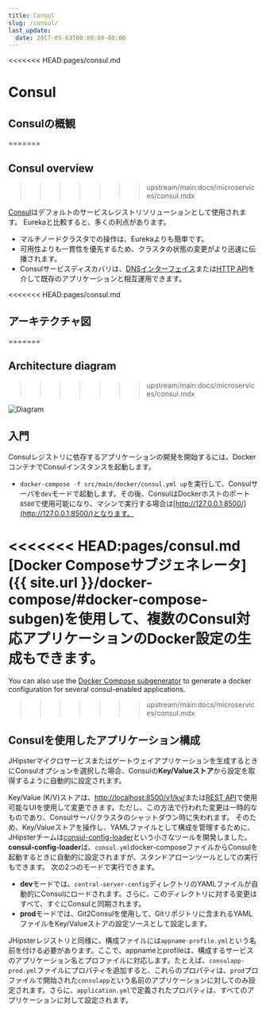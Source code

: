 ```yaml
---
title: Consul
slug: /consul/
last_update:
  date: 2017-05-03T00:00:00-00:00
---
```


<<<<<<< HEAD:pages/consul.md
# <i class="fa fa-bullseye"></i> Consul

## Consulの概観
=======
## Consul overview
>>>>>>> upstream/main:docs/microservices/consul.mdx

[Consul](https://www.consul.io/)はデフォルトのサービスレジストリソリューションとして使用されます。
Eurekaと比較すると、多くの利点があります。

- マルチノードクラスタでの操作は、Eurekaよりも簡単です。
- 可用性よりも一貫性を優先するため、クラスタの状態の変更がより迅速に伝播されます。
- Consulサービスディスカバリは、[DNSインターフェイス](https://www.consul.io/docs/agent/dns.html)または[HTTP API](https://www.consul.io/docs/agent/http.html)を介して既存のアプリケーションと相互運用できます。

<<<<<<< HEAD:pages/consul.md
## アーキテクチャ図
=======

## Architecture diagram
>>>>>>> upstream/main:docs/microservices/consul.mdx

![Diagram](/images/microservices_architecture_detail.003.png)


## 入門

Consulレジストリに依存するアプリケーションの開発を開始するには、DockerコンテナでConsulインスタンスを起動します。

- `docker-compose -f src/main/docker/consul.yml up`を実行して、Consulサーバを`dev`モードで起動します。その後、ConsulはDockerホストのポート`8500`で使用可能になり、マシンで実行する場合は[http://127.0.0.1:8500/](http://127.0.0.1:8500/)となります。

<<<<<<< HEAD:pages/consul.md
[Docker Composeサブジェネレータ]({{ site.url }}/docker-compose/#docker-compose-subgen)を使用して、複数のConsul対応アプリケーションのDocker設定の生成もできます。
=======
You can also use the [Docker Compose subgenerator](/docker-compose/#generating-a-custom-docker-compose-configuration-for-multiple-applications) to generate a docker configuration for several consul-enabled applications.

>>>>>>> upstream/main:docs/microservices/consul.mdx

## Consulを使用したアプリケーション構成

JHipsterマイクロサービスまたはゲートウェイアプリケーションを生成するときにConsulオプションを選択した場合、Consulの**Key/Valueストア**から設定を取得するように自動的に設定されます。

Key/Value (K/V)ストアは、[http://localhost:8500/v1/kv/](http://localhost:8500/v1/kv/)または[REST API](https://www.consul.io/intro/getting-started/kv.html)で使用可能なUIを使用して変更できます。ただし、この方法で行われた変更は一時的なものであり、Consulサーバ/クラスタのシャットダウン時に失われます。
そのため、Key/Valueストアを操作し、YAMLファイルとして構成を管理するために、JHipsterチームは[consul-config-loader](https://github.com/jhipster/consul-config-loader)という小さなツールを開発しました。
**consul-config-loader**は、`consul.yml`docker-composeファイルからConsulを起動するときに自動的に設定されますが、スタンドアローンツールとしての実行もできます。
次の2つのモードで実行できます。

- **dev**モードでは、`central-server-config`ディレクトリのYAMLファイルが自動的にConsulにロードされます。さらに、このディレクトリに対する変更はすべて、すぐにConsulと同期されます。
- **prod**モードでは、Git2Consulを使用して、Gitリポジトリに含まれるYAMLファイルをKey/Valueストアの設定ソースとして設定します。

JHipsterレジストリと同様に、構成ファイルには`appname-profile.yml`という名前を付ける必要があります。ここで、appnameとprofileは、構成するサービスのアプリケーション名とプロファイルに対応します。たとえば、`consulapp-prod.yml`ファイルにプロパティを追加すると、これらのプロパティは、`prod`プロファイルで開始された`consulapp`という名前のアプリケーションに対してのみ設定されます。さらに、`application.yml`で定義されたプロパティは、すべてのアプリケーションに対して設定されます。
